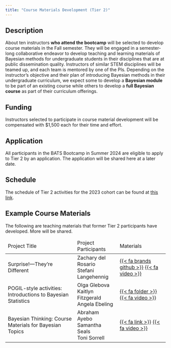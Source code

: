 ```yaml
---
title: "Course Materials Development (Tier 2)"
---
```


## Description

About ten instructors **who attend the bootcamp** will be selected to develop course materials in the Fall semester. They will be engaged in a semester-long collaborative endeavor to develop teaching and learning materials of Bayesian methods for undergraduate students in their disciplines that are at public dissemination quality. Instructors of similar STEM disciplines will be teamed up, and each team is mentored by one of the PIs. Depending on the instructor’s objective and their plan of introducing Bayesian methods in their undergraduate curriculum, we expect some to develop a **Bayesian module** to be part of an existing course while others to develop a **full Bayesian course** as part of their curriculum offerings. 

## Funding

Instructors selected to participate in course material development will be compensated with $1,500 each for their time and effort.  

## Application

All participants in the BATS Bootcamp in Summer 2024 are eligible to apply to Tier 2 by an application. The application will be shared here at a later date. 

## Schedule

The schedule of Tier 2 activities for the 2023 cohort can be found at [this link](https://bayes-bats.github.io/tier2-schedule/).

## Example Course Materials

The following are teaching materials that former Tier 2 participants have developed. More will be shared.


<table class="table table-bordered">

<thead>
<td> Project Title</td>
<td> Project Participants</td>
<td> Materials</td>

</thead>

  <tr>
  
  <td> Surprise!---They're Different &nbsp; </td>
    <td>
    Zachary del Rosario <br>
    Stefani Langehennig  &nbsp;
    </td>
    
    <td>
    
   [{{< fa brands github >}}](https://github.com/bayes-bats/tier2-freq-bayes)
 [{{< fa video >}}](https://www.youtube.com/watch?v=dwNLcFqQqnE)
    </td>
</td>
  </tr>
  
<tr>
  
  <td> POGIL-style activities:
Introductions to Bayesian Statistics &nbsp; </td>
    <td>
    Olga Glebova <br>
    Kaitlyn Fitzgerald  &nbsp; <br>
    Angela Ebeling
    </td>
    
    <td>
    
   [{{< fa folder >}}](https://drive.google.com/drive/folders/1gFeNNysCFKF2yTehxUSu-pzq-iaCx44f?usp=sharing)
 [{{< fa video >}}](https://urldefense.com/v3/__https://drive.google.com/file/d/1g3VLUrxF4Y_S8IDu9BrWvIt3VJI5wR-n/view?usp=sharing__;!!CzAuKJ42GuquVTTmVmPViYEvSg!LSWPSJol80NXTPLLVrWKrBBi1C6bvGH8In6gd1SJpQCuGJqyTDAEwJpzzwKcbQ3z-c1D7UiJvupb4qt0hJAS$)
    </td>
</td>
  </tr>

<tr>
  
  <td> Bayesian Thinking: Course Materials for Bayesian Topics &nbsp; </td>
    <td>
    Abraham Ayebo <br>
    Samantha Seals <br>
    Toni Sorrell &nbsp;
    </td>
    
    <td>
    
   [{{< fa link >}}](https://bayes-thinking.github.io/website/)
 [{{< fa video >}}](https://drive.google.com/file/d/1Rw4orsrz2-U4aHxjGSPvqga-0dMrFvJd/view?usp=sharing)
    </td>
</td>
  </tr>
  
</table>

<link rel="stylesheet" href="path/to/font-awesome/css/font-awesome.min.css">
